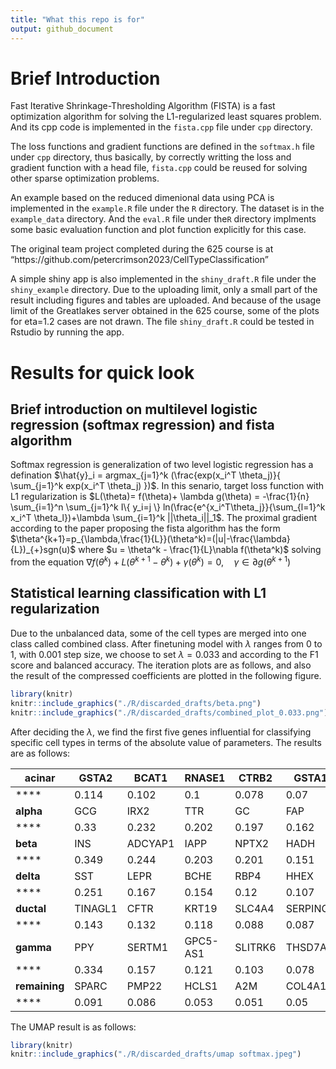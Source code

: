 ```yaml
---
title: "What this repo is for"
output: github_document
---
```


# Brief Introduction

Fast Iterative Shrinkage-Thresholding Algorithm (FISTA) is a fast optimization algorithm for solving the L1-regularized least squares problem. And its cpp code is implemented in the `fista.cpp` file under `cpp` directory.

The loss functions and gradient functions are defined in the `softmax.h` file under `cpp` directory, thus basically, by correctly writting the loss and gradient function with a head file, `fista.cpp` could be reused for solving other sparse optimization problems.

An example based on the reduced dimenional data using PCA is implemented in the `example.R` file under the `R` directory. The dataset is in the `example_data` directory. And the `eval.R` file under the`R` directory implments some basic evaluation function and plot function explicitly for this case.

The original team project completed during the 625 course is at "https://github.com/petercrimson2023/CellTypeClassification" 

A simple shiny app is also implemented in the `shiny_draft.R` file under the `shiny_example` directory. Due to the uploading limit, only a small part of the result including figures and tables are uploaded. And because of the usage limit of the Greatlakes server obtained in the 625 course, some of the plots for eta=1.2 cases are not drawn. The file `shiny_draft.R` could be tested in Rstudio by running the app.

# Results for quick look


## Brief introduction on multilevel logistic regression (softmax regression) and fista algorithm

Softmax regression is generalization of two level logistic regression has a defination $\hat{y}_i = argmax_{j=1}^k (\frac{exp(x_i^T \theta_j)}{ \sum_{j=1}^k exp(x_i^T \theta_j) })$. In this senario, target loss function with L1 regularization is $L(\theta)= f(\theta)+ \lambda g(\theta) = -\frac{1}{n} \sum_{i=1}^n \sum_{j=1}^k I\{ y_i=j \} ln(\frac{e^{x_i^T\theta_j}}{\sum_{l=1}^k x_i^T \theta_l})+\lambda \sum_{i=1}^k ||\theta_i||_1$. The proximal gradient according to the paper proposing the fista algorithm has the form $\theta^{k+1}=p_{\lambda,\frac{1}{L}}(\theta^k)=(|u|-\frac{\lambda}{L})_{+}sgn(u)$ where $u = \theta^k - \frac{1}{L}\nabla f(\theta^k)$ solving from the equation $\nabla f(\theta^k)+L(\theta^{k+1}-\theta^k)+\gamma(\theta^k)=0, \quad \gamma \in \partial g(\theta^{k+1})$

## Statistical learning classification with L1 regularization

Due to the unbalanced data, some of the cell types are merged into one class called combined class.
After finetuning model with $\lambda$ ranges from 0 to 1, with 0.001 step size, we choose to set $\lambda = 0.033$ and according to the F1 score and balanced accuracy. 
The iteration plots are as follows, and also the result of the compressed coefficients are plotted in the following figure.

```r
library(knitr)
knitr::include_graphics("./R/discarded_drafts/beta.png")
knitr::include_graphics("./R/discarded_drafts/combined_plot_0.033.png")
```

After deciding the $\lambda$, we find the first five genes influential for classifying specific cell types in terms of the absolute value of parameters. The results are as follows:

| **acinar**    | GSTA2   | BCAT1   | RNASE1   | CTRB2   | GSTA1    |
|---------------|---------|---------|----------|---------|----------|
| ****          | 0.114   | 0.102   | 0.1      | 0.078   | 0.07     |
| **alpha**     | GCG     | IRX2    | TTR      | GC      | FAP      |
| ****          | 0.33    | 0.232   | 0.202    | 0.197   | 0.162    |
| **beta**      | INS     | ADCYAP1 | IAPP     | NPTX2   | HADH     |
| ****          | 0.349   | 0.244   | 0.203    | 0.201   | 0.151    |
| **delta**     | SST     | LEPR    | BCHE     | RBP4    | HHEX     |
| ****          | 0.251   | 0.167   | 0.154    | 0.12    | 0.107    |
| **ductal**    | TINAGL1 | CFTR    | KRT19    | SLC4A4  | SERPING1 |
| ****          | 0.143   | 0.132   | 0.118    | 0.088   | 0.087    |
| **gamma**     | PPY     | SERTM1  | GPC5-AS1 | SLITRK6 | THSD7A   |
| ****          | 0.334   | 0.157   | 0.121    | 0.103   | 0.078    |
| **remaining** | SPARC   | PMP22   | HCLS1    | A2M     | COL4A1   |
| ****          | 0.091   | 0.086   | 0.053    | 0.051   | 0.05     |

The UMAP result is as follows:

```r
library(knitr)
knitr::include_graphics("./R/discarded_drafts/umap softmax.jpeg")

```


